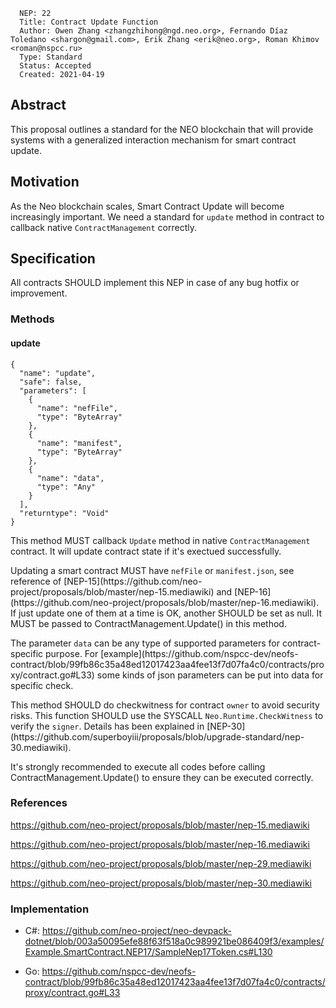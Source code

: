 <pre>
  NEP: 22
  Title: Contract Update Function
  Author: Owen Zhang <zhangzhihong@ngd.neo.org>, Fernando Díaz Toledano <shargon@gmail.com>, Erik Zhang <erik@neo.org>, Roman Khimov <roman@nspcc.ru>
  Type: Standard
  Status: Accepted
  Created: 2021-04-19
</pre>


==Abstract==

This proposal outlines a standard for the NEO blockchain that will provide systems with a generalized interaction mechanism for smart contract update.

==Motivation==

As the Neo blockchain scales, Smart Contract Update will become increasingly important. We need a standard for <code>update</code> method in contract to callback native <code>ContractManagement</code> correctly.

==Specification==

All contracts SHOULD implement this NEP in case of any bug hotfix or improvement.

===Methods===

====update====

<pre>
{
  "name": "update",
  "safe": false,
  "parameters": [
    {
      "name": "nefFile",
      "type": "ByteArray"
    },
    {
      "name": "manifest",
      "type": "ByteArray"
    },
    {
      "name": "data",
      "type": "Any"
    }
  ],
  "returntype": "Void"
}
</pre>

This method MUST callback <code>Update</code> method in native <code>ContractManagement</code> contract. It will update contract state if it's exectued successfully.

Updating a smart contract MUST have <code>nefFile</code> or <code>manifest.json</code>, see reference of [NEP-15](https://github.com/neo-project/proposals/blob/master/nep-15.mediawiki) and [NEP-16](https://github.com/neo-project/proposals/blob/master/nep-16.mediawiki). If just update one of them at a time is OK, another SHOULD be set as null. It MUST be passed to ContractManagement.Update() in this method.

The parameter <code>data</code> can be any type of supported parameters for contract-specific purpose. For [example](https://github.com/nspcc-dev/neofs-contract/blob/99fb86c35a48ed12017423aa4fee13f7d07fa4c0/contracts/proxy/contract.go#L33) some kinds of json parameters can be put into data for specific check. 

This method SHOULD do checkwitness for contract <code>owner</code> to avoid security risks. This function SHOULD use the SYSCALL <code>Neo.Runtime.CheckWitness</code> to verify the <code>signer</code>. Details has been explained in [NEP-30](https://github.com/superboyiii/proposals/blob/upgrade-standard/nep-30.mediawiki).

It's strongly recommended to execute all codes before calling ContractManagement.Update() to ensure they can be executed correctly.

===References===

https://github.com/neo-project/proposals/blob/master/nep-15.mediawiki

https://github.com/neo-project/proposals/blob/master/nep-16.mediawiki

https://github.com/neo-project/proposals/blob/master/nep-29.mediawiki

https://github.com/neo-project/proposals/blob/master/nep-30.mediawiki

===Implementation===

* C#: https://github.com/neo-project/neo-devpack-dotnet/blob/003a50095efe88f63f518a0c989921be086409f3/examples/Example.SmartContract.NEP17/SampleNep17Token.cs#L130

* Go: https://github.com/nspcc-dev/neofs-contract/blob/99fb86c35a48ed12017423aa4fee13f7d07fa4c0/contracts/proxy/contract.go#L33
